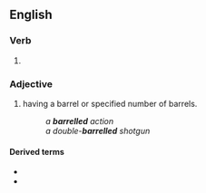 ==English==

===Verb===
{{head|en|verb form}}

# {{en-past of|barrel}}

===Adjective===
{{en-adj|-}}

# {{lb|en|firearms}} having a barrel or specified number of barrels.
#: ''a '''barrelled''' action''
#: ''a double-'''barrelled''' shotgun''

====Derived terms====
* {{l|en|double-barrelled}}
* {{l|en|triple-barrelled}}
